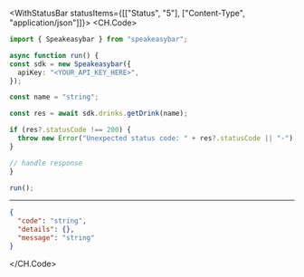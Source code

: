 

<WithStatusBar statusItems={[["Status", "5"], ["Content-Type", "application/json"]]}>
  <CH.Code>
  ```typescript GetDrink.ts
  import { Speakeasybar } from "speakeasybar";

async function run() {
  const sdk = new Speakeasybar({
    apiKey: "<YOUR_API_KEY_HERE>",
  });

  const name = "string";
  
  const res = await sdk.drinks.getDrink(name);

  if (res?.statusCode !== 200) {
    throw new Error("Unexpected status code: " + res?.statusCode || "-");
  }
  
  // handle response
}

run();
  ```
  ---

  ```json Example Response
  {
    "code": "string",
    "details": {},
    "message": "string"
  }
  ```
  </CH.Code>
</WithStatusBar>
